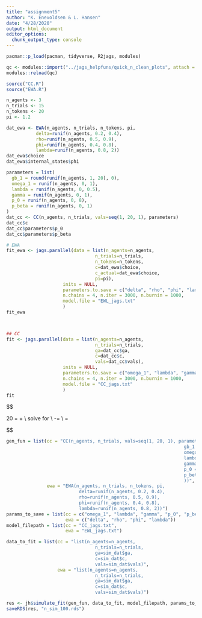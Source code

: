 ```yaml
---
title: "assignment5"
author: "K. Enevoldsen & L. Hansen"
date: "4/28/2020"
output: html_document
editor_options: 
  chunk_output_type: console
---
```


```r
pacman::p_load(pacman, tidyverse, R2jags, modules)

qc <- modules::import("../jags_helpfuns/quick_n_clean_plots", attach = T, doc = T)
modules::reload(qc)

source("CC.R")
source("EWA.R")
```

```r
n_agents <- 3
n_trials <- 15
n_tokens <- 20
pi <- 1.2

dat_ewa <- EWA(n_agents, n_trials, n_tokens, pi, 
           delta=runif(n_agents, 0.2, 0.4),
           rho=runif(n_agents, 0.5, 0.9),
           phi=runif(n_agents, 0.4, 0.8),
           lambda=runif(n_agents, 0.8, 2))
dat_ewa$choice
dat_ewa$internal_states$phi

parameters = list(
  gb_1 = round(runif(n_agents, 1, 20), 0),
  omega_1 = runif(n_agents, 0, 1),
  lambda = runif(n_agents, 0, 0.5),
  gamma = runif(n_agents, 0, 1),
  p_0 = runif(n_agents, 0, 8),
  p_beta = runif(n_agents, 0, 1)
)
dat_cc <- CC(n_agents, n_trials, vals=seq(1, 20, 1), parameters)
dat_cc$c
dat_cc$parameters$p_0
dat_cc$parameters$p_beta
```

```r

# EWA
fit_ewa <- jags.parallel(data = list(n_agents=n_agents, 
                                 n_trials=n_trials, 
                                 n_tokens=n_tokens,
                                 c=dat_ewa$choice,
                                 c_actual=dat_ewa$choice,
                                 pi=pi),
                     inits = NULL,
                     parameters.to.save = c("delta", "rho", "phi", "lambda"),
                     n.chains = 4, n.iter = 3000, n.burnin = 1000,
                     model.file = "EWL_jags.txt"
                     )
fit_ewa



## CC
fit <- jags.parallel(data = list(n_agents=n_agents, 
                                 n_trials=n_trials, 
                                 ga=dat_cc$ga,
                                 c=dat_cc$c,
                                 vals=dat_cc$vals),
                     inits = NULL,
                     parameters.to.save = c("omega_1", "lambda", "gamma", "p_0", "p_beta", "omega", "c"),
                     n.chains = 4, n.iter = 3000, n.burnin = 1000,
                     model.file = "CC_jags.txt"
                     )
fit
```



$$

20 = \alpha +  \beta \cdot 20 \\
solve \quad for \quad \beta \\
\Rightarrow 20-\alpha = \beta \cdot 20 \\
\Rightarrow \frac{20-\alpha}{20} = \beta

$$


```r

gen_fun = list(cc = "CC(n_agents, n_trials, vals=seq(1, 20, 1), parameters = list(
                                                                  gb_1 = round(runif(n_agents, 1, 20), 0),
                                                                  omega_1 = runif(n_agents, 0, 1),
                                                                  lambda = runif(n_agents, 0, 0.5),
                                                                  gamma = runif(n_agents, 0, 1),
                                                                  p_0 = runif(n_agents, 0, 8),
                                                                  p_beta = runif(n_agents, 0, 1)
                                                                  ))",
               ewa = "EWA(n_agents, n_trials, n_tokens, pi, 
                           delta=runif(n_agents, 0.2, 0.4),
                           rho=runif(n_agents, 0.5, 0.9),
                           phi=runif(n_agents, 0.4, 0.8),
                           lambda=runif(n_agents, 0.8, 2))") 
params_to_save = list(cc = c("omega_1", "lambda", "gamma", "p_0", "p_beta", "omega", "c"),
                      ewa = c("delta", "rho", "phi", "lambda"))
model_filepath = list(cc = "CC_jags.txt",
                      ewa = "EWL_jags.txt")

data_to_fit = list(cc = "list(n_agents=n_agents,
                                 n_trials=n_trials, 
                                 ga=sim_dat$ga,
                                 c=sim_dat$c,
                                 vals=sim_dat$vals)",
                   ewa = "list(n_agents=n_agents, 
                                 n_trials=n_trials, 
                                 ga=sim_dat$ga,
                                 c=sim_dat$c,
                                 vals=sim_dat$vals)")

res <- jh$simulate_fit(gen_fun, data_to_fit, model_filepath, params_to_save, save_samples = T, n_sim = 100)
saveRDS(res, "n_sim_100.rds")

```






